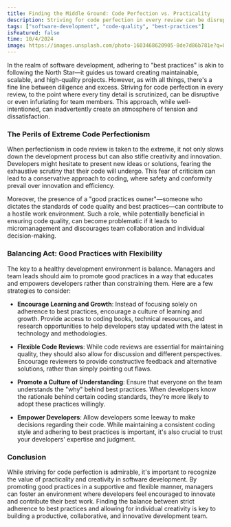 ```yaml
---
title: Finding the Middle Ground: Code Perfection vs. Practicality
description: Striving for code perfection in every review can be disruptive or even infuriating for team members. Learn how to balance good practices with flexibility.
tags: ["software-development", "code-quality", "best-practices"]
isFeatured: false
time: 10/4/2024
image: https://images.unsplash.com/photo-1603468620905-8de7d86b781e?q=80&w=3576&auto=format&fit=crop&ixlib=rb-4.0.3&ixid=M3wxMjA3fDB8MHxwaG90by1wYWdlfHx8fGVufDB8fHx8fA%3D%3D
---
```


In the realm of software development, adhering to "best practices" is akin to following the North Star—it guides us toward creating maintainable, scalable, and high-quality projects. However, as with all things, there's a fine line between diligence and excess. Striving for code perfection in every review, to the point where every tiny detail is scrutinized, can be disruptive or even infuriating for team members. This approach, while well-intentioned, can inadvertently create an atmosphere of tension and dissatisfaction.

### The Perils of Extreme Code Perfectionism

When perfectionism in code review is taken to the extreme, it not only slows down the development process but can also stifle creativity and innovation. Developers might hesitate to present new ideas or solutions, fearing the exhaustive scrutiny that their code will undergo. This fear of criticism can lead to a conservative approach to coding, where safety and conformity prevail over innovation and efficiency.

Moreover, the presence of a "good practices owner"—someone who dictates the standards of code quality and best practices—can contribute to a hostile work environment. Such a role, while potentially beneficial in ensuring code quality, can become problematic if it leads to micromanagement and discourages team collaboration and individual decision-making.

### Balancing Act: Good Practices with Flexibility

The key to a healthy development environment is balance. Managers and team leads should aim to promote good practices in a way that educates and empowers developers rather than constraining them. Here are a few strategies to consider:

- **Encourage Learning and Growth**: Instead of focusing solely on adherence to best practices, encourage a culture of learning and growth. Provide access to coding books, technical resources, and research opportunities to help developers stay updated with the latest in technology and methodologies.

- **Flexible Code Reviews**: While code reviews are essential for maintaining quality, they should also allow for discussion and different perspectives. Encourage reviewers to provide constructive feedback and alternative solutions, rather than simply pointing out flaws.

- **Promote a Culture of Understanding**: Ensure that everyone on the team understands the "why" behind best practices. When developers know the rationale behind certain coding standards, they're more likely to adopt these practices willingly.

- **Empower Developers**: Allow developers some leeway to make decisions regarding their code. While maintaining a consistent coding style and adhering to best practices is important, it's also crucial to trust your developers' expertise and judgment.

### Conclusion

While striving for code perfection is admirable, it's important to recognize the value of practicality and creativity in software development. By promoting good practices in a supportive and flexible manner, managers can foster an environment where developers feel encouraged to innovate and contribute their best work. Finding the balance between strict adherence to best practices and allowing for individual creativity is key to building a productive, collaborative, and innovative development team.

